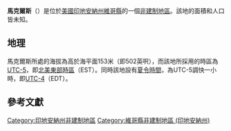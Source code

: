{{noteTA
|G1=USState
|G2=地名
|G3=Unit
}}
{{Infobox settlement
|official_name            = 馬克爾斯
|native_name = Markles
|settlement_type          = [[非建制地區|非建制地區]]
|image_skyline            = 
|imagesize                = 
|image_map                = 
|mapsize                  = 
|pushpin_map              = USA Indiana
|pushpin_label            = 馬克爾斯
|pushpin_label_position   = top
|pushpin_map_caption      = 馬克爾斯在印地安納州的位置
|subdivision_type         = [[世界政區索引|國家]]
|subdivision_type1        = [[美国州份|州份]]
|subdivision_type2        = [[印地安納州行政区划|縣]]
|subdivision_name         = [[美国|美国]]
|subdivision_name1        = [[印地安納州|印地安納州]]
|subdivision_name2        = [[維哥縣_(印地安納州)|維哥縣]]
|elevation_ft             = 502
|elevation_m              = 153
|area_total_km2           = 
|area_total_sq_mi         = 
|area_land_km2            = 
|area_land_sq_mi          = 
|area_water_km2           = 
|area_water_sq_mi         = 
|population_as_of         = 2010
|population_footnotes     = 
|population_total         = 
|population_metro         = 
|population_density_km2   = auto
|population_density_sq_mi = auto
|timezone                 = [[北美东部时区|北美东部时区]]
|utc_offset               = -5
|coordinates              = {{coord|39|31|37|N|87|21|07|W|display=inline,title}}
| coor_pinpoint           = 
| coordinates_footnotes   = 
|timezone_DST             = EDT
|utc_offset_DST           = -4
|postal_code_type         = [[美國郵區編號|郵區編號]]
|postal_code              = 47874
|area_code                = {{link-en|电话区号765|Area code 765|765}}
|blank_name = [[地名信息系统|GNIS ID]]
|blank_info = 438626<ref name="GNIS">{{cite gnis|438626|Markles}}</ref>
}}
'''馬克爾斯'''（{{lang-en|Markles}}）是位於[[美國|美國]][[印地安納州|印地安納州]][[維哥縣_(印地安納州)|維哥縣]]的一個[[非建制地區|非建制地區]]。該地的面積和人口皆未知。

== 地理 ==
馬克爾斯所處的海拔為高於海平面153米（即502英呎），而該地所採用的時區為[[UTC-5|UTC-5]]，即[[北美東部時區|北美東部時區]]（EST）。同時該地設有[[夏令時間|夏令時間]]，為UTC-5調快一小時，即[[UTC-4|UTC-4]]（EDT）。

== 參考文獻 ==
{{reflist}}

{{維哥縣 (印地安納州)}}

{{DEFAULTSORT:Markles}}
[[Category:印地安納州非建制地區|Category:印地安納州非建制地區]]
[[Category:維哥縣非建制地區_(印地安納州)|Category:維哥縣非建制地區 (印地安納州)]]

{{Indiana-geo-stub}}